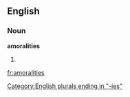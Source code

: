 ==English==

===Noun===
'''amoralities'''

# {{plural of|[[amorality]]}}

[[Category:English plurals ending in "-ies"]]

[[fr:amoralities]]